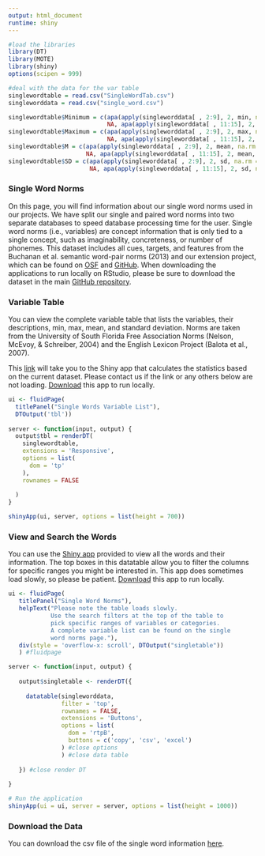 ```yaml
---
output: html_document
runtime: shiny
---
```

<p>

```r
#load the libraries
library(DT)
library(MOTE)
library(shiny)
options(scipen = 999)

#deal with the data for the var table
singlewordtable = read.csv("SingleWordTab.csv")
singleworddata = read.csv("single_word.csv")

singlewordtable$Minimum = c(apa(apply(singleworddata[ , 2:9], 2, min, na.rm = T), 2), 
                            NA, apa(apply(singleworddata[ , 11:15], 2, min, na.rm = T), 2))
singlewordtable$Maximum = c(apa(apply(singleworddata[ , 2:9], 2, max, na.rm = T), 2), 
                            NA, apa(apply(singleworddata[ , 11:15], 2, max, na.rm = T), 2))
singlewordtable$M = c(apa(apply(singleworddata[ , 2:9], 2, mean, na.rm = T), 2), 
                      NA, apa(apply(singleworddata[ , 11:15], 2, mean, na.rm = T), 2))
singlewordtable$SD = c(apa(apply(singleworddata[ , 2:9], 2, sd, na.rm = T), 2), 
                       NA, apa(apply(singleworddata[ , 11:15], 2, sd, na.rm = T), 2))
```

### Single Word Norms

On this page, you will find information about our single word norms used in our projects. We have split our single and paired word norms into two separate databases to speed database processing time for the user. Single word norms (i.e., variables) are concept information that is only tied to a single concept, such as imaginability, concreteness, or number of phonemes. This dataset includes all cues, targets, and features from the Buchanan et al. semantic word-pair norms (2013) and our extension project, which can be found on [OSF](https://osf.io/cjyzw/) and [GitHub](https://github.com/doomlab/Word-Norms-2). When downloading the applications to run locally on RStudio, please be sure to download the dataset in the main [GitHub repository](https://github.com/doomlab/shiny-server/tree/master/lab).

### Variable Table

You can view the complete variable table that lists the variables, their descriptions, min, max, mean, and standard deviation. Norms are taken from the University of South Florida Free Association Norms (Nelson, McEvoy, & Schreiber, 2004) and the English Lexicon Project (Balota et al., 2007).

This [link](http://shiny.aggieerin.com:3838/lab/single_var_table) will take you to the Shiny app that calculates the statistics based on the current dataset. Please contact us if the link or any others below are not loading. [Download](https://github.com/doomlab/shiny-server/tree/master/lab/single_var_table) this app to run locally.

```r
ui <- fluidPage(
  titlePanel("Single Words Variable List"),
  DTOutput('tbl'))
  
server <- function(input, output) {
  output$tbl = renderDT(
    singlewordtable, 
    extensions = 'Responsive',
    options = list(
      dom = 'tp'
    ),
    rownames = FALSE
    
  )
}

shinyApp(ui, server, options = list(height = 700))
```

### View and Search the Words

You can use the [Shiny app](http://shiny.aggieerin.com:3838/lab/single_words/) provided to view all the words and their information. The top boxes in this datatable allow you to filter the columns for specific ranges you might be interested in. This app does sometimes load slowly, so please be patient. [Download](https://github.com/doomlab/shiny-server/tree/master/lab/single_words) this app to run locally.

```r
ui <- fluidPage(
   titlePanel("Single Word Norms"),
   helpText("Please note the table loads slowly. 
            Use the search filters at the top of the table to 
            pick specific ranges of variables or categories. 
            A complete variable list can be found on the single 
            word norms page."),
   div(style = 'overflow-x: scroll', DTOutput("singletable"))
   ) #fluidpage

server <- function(input, output) {
   
   output$singletable <- renderDT({
     
     datatable(singleworddata,
               filter = 'top',
               rownames = FALSE,
               extensions = 'Buttons',
               options = list(
                 dom = 'rtpB',
                 buttons = c('copy', 'csv', 'excel')
               ) #close options
               ) #close data table 
     
   }) #close render DT
      
}

# Run the application 
shinyApp(ui = ui, server = server, options = list(height = 1000))
```

### Download the Data

You can download the csv file of the single word information [here](https://github.com/doomlab/shiny-server/blob/master/lab/single_word.csv).



